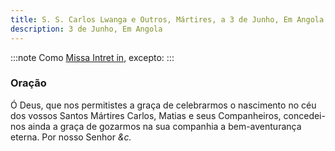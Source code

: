 ```yaml
---
title: S. S. Carlos Lwanga e Outros, Mártires, a 3 de Junho, Em Angola
description: 3 de Junho, Em Angola
---
```


:::note
Como [Missa Intret in](/missal/comum/6muitosmartires1), excepto:
:::

### Oração

Ó Deus, que nos permitistes a graça de celebrarmos o nascimento no céu dos
vossos Santos Mártires Carlos, Matias e seus Companheiros, concedei-nos
ainda a graça de gozarmos na sua companhia a bem-aventurança eterna. Por
nosso Senhor <em>&c.</em>
